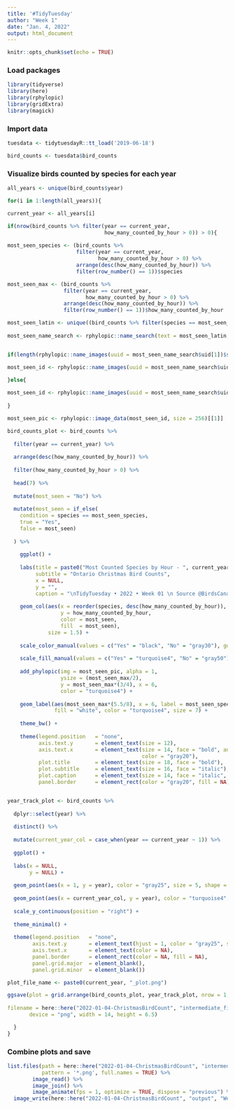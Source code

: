 ```yaml
---
title: '#TidyTuesday'
author: "Week 1"
date: "Jan. 4, 2022"
output: html_document
---
```


```r
knitr::opts_chunk$set(echo = TRUE)
```

### Load packages
```r

library(tidyverse)
library(here)
library(rphylopic)
library(gridExtra)
library(magick)

```

### Import data
```r

tuesdata <- tidytuesdayR::tt_load('2019-06-18')

bird_counts <- tuesdata$bird_counts

```

  
### Visualize birds counted by species for each year
```r

all_years <- unique(bird_counts$year)

for(i in 1:length(all_years)){

current_year <- all_years[i]

if(nrow(bird_counts %>% filter(year == current_year,
                               how_many_counted_by_hour > 0)) > 0){
    
most_seen_species <- (bird_counts %>% 
                      filter(year == current_year,
                             how_many_counted_by_hour > 0) %>% 
                      arrange(desc(how_many_counted_by_hour)) %>% 
                      filter(row_number() == 1))$species

most_seen_max <- (bird_counts %>% 
                  filter(year == current_year,
                         how_many_counted_by_hour > 0) %>% 
                  arrange(desc(how_many_counted_by_hour)) %>% 
                  filter(row_number() == 1))$how_many_counted_by_hour

most_seen_latin <- unique((bird_counts %>% filter(species == most_seen_species))$species_latin)
  
most_seen_name_search <- rphylopic::name_search(text = most_seen_latin, options = "namebankID")[[1]]


if(length(rphylopic::name_images(uuid = most_seen_name_search$uid[1])$same) > 0){

most_seen_id <- rphylopic::name_images(uuid = most_seen_name_search$uid[1])$same[[1]]$uid

}else{
  
most_seen_id <- rphylopic::name_images(uuid = most_seen_name_search$uid[1])$supertaxa[[1]]$uid
  
}

most_seen_pic <- rphylopic::image_data(most_seen_id, size = 256)[[1]]

bird_counts_plot <- bird_counts %>% 
  
  filter(year == current_year) %>% 
  
  arrange(desc(how_many_counted_by_hour)) %>% 
  
  filter(how_many_counted_by_hour > 0) %>% 
  
  head(7) %>%
  
  mutate(most_seen = "No") %>% 
    
  mutate(most_seen = if_else(
    condition = species == most_seen_species,
    true = "Yes",
    false = most_seen)
    
  ) %>% 
    
    ggplot() +
    
    labs(title = paste0("Most Counted Species by Hour - ", current_year),
         subtitle = "Ontario Christmas Bird Counts",
         x = NULL,
         y = "",
         caption = "\nTidyTuesday • 2022 • Week 01 \n Source @BirdsCanada & @_sharleen_w  |  Visualization: @artemisia003") +
    
    geom_col(aes(x = reorder(species, desc(how_many_counted_by_hour)), 
                 y = how_many_counted_by_hour,
                 color = most_seen,
                 fill  = most_seen), 
             size = 1.5) +
    
    scale_color_manual(values = c("Yes" = "black", "No" = "gray30"), guide = FALSE) +
    
    scale_fill_manual(values = c("Yes" = "turquoise4", "No" = "gray50"), guide = FALSE) +
    
    add_phylopic(img = most_seen_pic, alpha = 1, 
                 ysize = (most_seen_max/2), 
                 y = most_seen_max*(3/4), x = 6, 
                 color = "turquoise4") +
    
    geom_label(aes(most_seen_max*(5.5/8), x = 6, label = most_seen_species), 
               fill = "white", color = "turquoise4", size = 7) +
    
    theme_bw() +
    
    theme(legend.position   = "none",
          axis.text.y       = element_text(size = 12),
          axis.text.x       = element_text(size = 14, face = "bold", angle = 30, hjust = 1,
                                           color = "gray20"),
          plot.title        = element_text(size = 18, face = "bold"),
          plot.subtitle     = element_text(size = 16, face = "italic"),
          plot.caption      = element_text(size = 14, face = "italic", hjust = 0),
          panel.border      = element_rect(color = "gray20", fill = NA))


year_track_plot <- bird_counts %>% 
  
  dplyr::select(year) %>% 
  
  distinct() %>% 
  
  mutate(current_year_col = case_when(year == current_year ~ 1)) %>% 
  
  ggplot() +
  
  labs(x = NULL,
       y = NULL) +
  
  geom_point(aes(x = 1, y = year), color = "gray25", size = 5, shape = "|") +
  
  geom_point(aes(x = current_year_col, y = year), color = "turquoise4", size = 5) +
  
  scale_y_continuous(position = "right") +
  
  theme_minimal() +
  
  theme(legend.position   = "none",
        axis.text.y       = element_text(hjust = 1, color = "gray25", size = 14, face = "bold"),
        axis.text.x       = element_text(color = NA),
        panel.border      = element_rect(color = NA, fill = NA),
        panel.grid.major  = element_blank(),
        panel.grid.minor  = element_blank())

plot_file_name <- paste0(current_year, "_plot.png")

ggsave(plot = grid.arrange(bird_counts_plot, year_track_plot, nrow = 1, widths = c(13, 1)), 
       
filename = here::here("2022-01-04-ChristmasBirdCount", "intermediate_files", plot_file_name), 
       device = "png", width = 14, height = 6.5)

  }
}

```

### Combine plots and save
```r

list.files(path = here::here("2022-01-04-ChristmasBirdCount", "intermediate_files"), 
           pattern = '*.png', full.names = TRUE) %>% 
        image_read() %>%
        image_join() %>%
        image_animate(fps = 1, optimize = TRUE, dispose = "previous") %>%    
  image_write(here::here("2022-01-04-ChristmasBirdCount", "output", "Week_01_plot.gif"))

```

